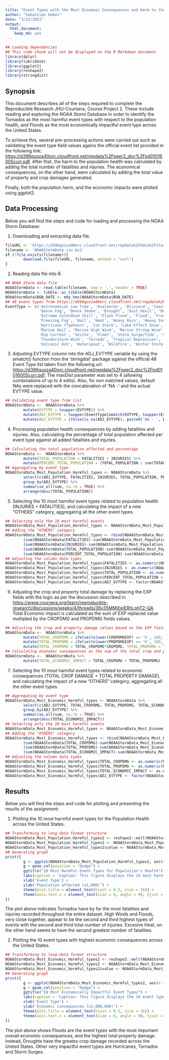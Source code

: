 ```yaml
---
title: "Event Types with the Most Economic Consequences and Harm to the Population's Health (NOAA Storm Database)"
author: "Sebastian Gomez"
date: "3/22/2021"
output: 
  html_document: 
    keep_md: yes
---
```


```r
## Loading dependencies
## This code chunk will not be displayed on the R Markdown document
library(dplyr)
library(lubridate)
library(ggplot2)
library(reshape2)
library(stringdist)
```

## Synopsis

This document describes all of the steps required to complete the Reproducible Research JHU-Coursera, Course Project 2. These include reading and exploring the NOAA Storm Database in order to identify the Tornados as the most harmful event types with respect to the population health, and Floods as the most economically impactful event typs across the United States.

To achieve this, several pre-processing actions were carried out such as validating the event type field values agains the official event list provided in the following link: <https://d396qusza40orc.cloudfront.net/repdata%2Fpeer2_doc%2Fpd01016005curr.pdf>. After that, the harm to the population health was calculated by adding the total number of fatalities and injuries. The economical consequences, on the other hand, were calculated by adding the total value of property and crop damages generated.

Finally, both the population harm, and the economic impacts were plotted using ggplot2.

## Data Processing

Below you will find the steps and code for loading and processing the NOAA Storm Database:

1. Downloading and extracting data file.

```r
fileURL <- 'https://d396qusza40orc.cloudfront.net/repdata%2Fdata%2FStormData.csv.bz2'
filename <- 'NOAAStormData.csv.bz2'
if (!file.exists(filename)){
        download.file(fileURL, filename, method = "curl")
}
```

2. Reading data file into R.

```r
## NOAA Storm data file
NOAAStormData <- read.table(filename, sep = ',', header = TRUE)
NOAAStormData <- tibble::as_tibble(NOAAStormData)
NOAAStormData$BGN_DATE <- mdy_hms(NOAAStormData$BGN_DATE)
## 48 event types from https://d396qusza40orc.cloudfront.net/repdata%2Fpeer2_doc%2Fpd01016005curr.pdf
EventType <- c('Astronomical Low Tide', 'Avalanche', 'Blizzard', 'Coastal Flood', 'Cold/Wind Chill', 'Debris Flow',
               'Dense Fog', 'Dense Smoke', 'Drought', 'Dust Devil', 'Dust Storm', 'Excessive Heat',
               'Extreme Cold/Wind Chill', 'Flash Flood', 'Flood', 'Frost/Freeze', 'Funnel Cloud',
               'Freezing Fog', 'Hail', 'Heat', 'Heavy Rain', 'Heavy Snow', 'High Surf', 'High Wind',
               'Hurricane (Typhoon)', 'Ice Storm', 'Lake-Effect Snow', 'Lakeshore Flood', 'Lightning',
               'Marine Hail', 'Marine High Wind', 'Marine Strong Wind', 'Marine Thunderstorm Wind',
               'Rip Current', 'Seiche', 'Sleet', 'Storm Surge/Tide', 'Strong Wind',
               'Thunderstorm Wind', 'Tornado', 'Tropical Depression', 'Tropical Storm', 'Tsunami',
               'Volcanic Ash', 'Waterspout', 'Wildfire', 'Winter Storm', 'Winter Weather')
```

3. Adjusting EVTYPE column into the ADJ_EVTYPE variable by using the amatch() function from the 'stringdist' package against the official 48 Event Type list taken from the following url: <https://d396qusza40orc.cloudfront.net/repdata%2Fpeer2_doc%2Fpd01016005curr.pdf>. The maxDist parameter was set to 4 (allowing combinations of up to 4 edits). Also, for non matched values, default NAs were replaced with the concatenation of 'NA - ' and the actual EVTYPE value.

```r
## Validating event type from list
NOAAStormData <-  NOAAStormData %>%
        mutate(EVTYPE = toupper(EVTYPE)) %>%
        mutate(ADJ_EVTYPE = toupper(EventType[amatch(EVTYPE, toupper(EventType), maxDist = 4)])) %>% 
        mutate(ADJ_EVTYPE = ifelse(is.na(ADJ_EVTYPE), paste0('NA - ', EVTYPE), ADJ_EVTYPE))
```

4. Processing population health consequences by adding fatalities and injuries. Also, calculating the percentage of total population affected per event type against all added fatalities and injuries.

```r
## Calculating the total population affected and percentage
NOAAStormData <-  NOAAStormData %>% 
        mutate(TOTAL_POPULATION = FATALITIES + INJURIES) %>%
        mutate(PERCENT_TOTAL_POPULATION = (TOTAL_POPULATION / sum(TOTAL_POPULATION))*100)
## Aggregating by event type
NOAAStormData_Most_Population_Harmful_types <- NOAAStormData %>% 
        select(c(ADJ_EVTYPE, FATALITIES, INJURIES, TOTAL_POPULATION, PERCENT_TOTAL_POPULATION)) %>% 
        group_by(ADJ_EVTYPE) %>% 
        summarise_all(sum, na.rm = TRUE) %>% 
        arrange(desc(TOTAL_POPULATION))
```

5. Selecting the 10 most harmful event types related to population health (INJURIES + FATALITIES), and calculating the impact of a new "OTHERS" category, aggregating all the other event types.

```r
## Selecting only the 10 most harmful events
NOAAStormData_Most_Population_Harmful_types <- NOAAStormData_Most_Population_Harmful_types[1:10, ]
## Adding the "OTHERS" category
NOAAStormData_Most_Population_Harmful_types <- rbind(NOAAStormData_Most_Population_Harmful_types, c('OTHERS', 
        (sum(NOAAStormData$FATALITIES)-sum(NOAAStormData_Most_Population_Harmful_types$FATALITIES)), 
        (sum(NOAAStormData$INJURIES)-sum(NOAAStormData_Most_Population_Harmful_types$INJURIES)), 
        (sum(NOAAStormData$TOTAL_POPULATION)-sum(NOAAStormData_Most_Population_Harmful_types$TOTAL_POPULATION)), 
        (sum(NOAAStormData$PERCENT_TOTAL_POPULATION)-sum(NOAAStormData_Most_Population_Harmful_types$PERCENT_TOTAL_POPULATION))))
## Adjusting the column data types
NOAAStormData_Most_Population_Harmful_types$FATALITIES <- as.numeric(NOAAStormData_Most_Population_Harmful_types$FATALITIES)
NOAAStormData_Most_Population_Harmful_types$INJURIES <- as.numeric(NOAAStormData_Most_Population_Harmful_types$INJURIES)
NOAAStormData_Most_Population_Harmful_types$TOTAL_POPULATION <- as.numeric(NOAAStormData_Most_Population_Harmful_types$TOTAL_POPULATION)
NOAAStormData_Most_Population_Harmful_types$PERCENT_TOTAL_POPULATION <- as.numeric(NOAAStormData_Most_Population_Harmful_types$PERCENT_TOTAL_POPULATION)
NOAAStormData_Most_Population_Harmful_types$ADJ_EVTYPE <- factor(NOAAStormData_Most_Population_Harmful_types$ADJ_EVTYPE, levels = NOAAStormData_Most_Population_Harmful_types$ADJ_EVTYPE)
```

6. Adjusting the crop and property total damage by replacing the EXP fields with the logic as per the discussion described in <https://www.coursera.org/learn/reproducible-research/discussions/weeks/4/threads/38y35MMiEeiERhLphT2-QA>. Total Economic impact is calculated as the sum of EXP replaced value multipled by the CROPDMG and PROPDMG fields values.

```r
## Adjusting the crop and property damage values based on the EXP fields values
NOAAStormData <-  NOAAStormData %>% 
        mutate(TOTAL_CROPDMG = ifelse(tolower(CROPDMGEXP) == 'h', 100, ifelse(tolower(CROPDMGEXP) == 'k', 1000, ifelse(tolower(CROPDMGEXP) == 'm', 1000000, ifelse(tolower(CROPDMGEXP) == 'b', 1000000000, ifelse((CROPDMGEXP %in% c('-', '+', '?', '')), 1, 10^as.numeric(CROPDMGEXP))))))) %>% 
        mutate(TOTAL_PROPDMG = ifelse(tolower(PROPDMGEXP) == 'h', 100, ifelse(tolower(PROPDMGEXP) == 'k', 1000, ifelse(tolower(PROPDMGEXP) == 'm', 1000000, ifelse(tolower(PROPDMGEXP) == 'b', 1000000000, ifelse((PROPDMGEXP %in% c('-', '+', '?', '')), 1, 10^as.numeric(PROPDMGEXP))))))) %>% 
        mutate(TOTAL_CROPDMG = TOTAL_CROPDMG*CROPDMG, TOTAL_PROPDMG = TOTAL_PROPDMG*PROPDMG)
## Calculating economic consequences as the sum of the total crop and property damage
NOAAStormData <-  NOAAStormData %>% 
        mutate(TOTAL_ECONOMIC_IMPACT = TOTAL_CROPDMG + TOTAL_PROPDMG)
```

7. Selecting the 10 most harmful event types related to economic consequences (TOTAL CROP DAMAGE + TOTAL PROPERTY DAMAGE), and calculating the impact of a new "OTHERS" category, aggregating all the other event types.

```r
## Aggregating by event type
NOAAStormData_Most_Economic_Harmful_types <- NOAAStormData %>% 
        select(c(ADJ_EVTYPE, TOTAL_CROPDMG, TOTAL_PROPDMG, TOTAL_ECONOMIC_IMPACT)) %>% 
        group_by(ADJ_EVTYPE) %>% 
        summarise_all(sum, na.rm = TRUE) %>% 
        arrange(desc(TOTAL_ECONOMIC_IMPACT))
## Selecting only the 10 most harmful events
NOAAStormData_Most_Economic_Harmful_types <- NOAAStormData_Most_Economic_Harmful_types[1:10, ]
## Adding the "OTHERS" category
NOAAStormData_Most_Economic_Harmful_types <- rbind(NOAAStormData_Most_Economic_Harmful_types, c('OTHERS', 
        (sum(NOAAStormData$TOTAL_CROPDMG)-sum(NOAAStormData_Most_Economic_Harmful_types$TOTAL_CROPDMG)), 
        (sum(NOAAStormData$TOTAL_PROPDMG)-sum(NOAAStormData_Most_Economic_Harmful_types$TOTAL_PROPDMG)), 
        (sum(NOAAStormData$TOTAL_ECONOMIC_IMPACT)-sum(NOAAStormData_Most_Economic_Harmful_types$TOTAL_ECONOMIC_IMPACT))))
## Adjusting the column data types
NOAAStormData_Most_Economic_Harmful_types$TOTAL_CROPDMG <- as.numeric(NOAAStormData_Most_Economic_Harmful_types$TOTAL_CROPDMG)
NOAAStormData_Most_Economic_Harmful_types$TOTAL_PROPDMG <- as.numeric(NOAAStormData_Most_Economic_Harmful_types$TOTAL_PROPDMG)
NOAAStormData_Most_Economic_Harmful_types$TOTAL_ECONOMIC_IMPACT <- as.numeric(NOAAStormData_Most_Economic_Harmful_types$TOTAL_ECONOMIC_IMPACT)
NOAAStormData_Most_Economic_Harmful_types$ADJ_EVTYPE <- factor(NOAAStormData_Most_Economic_Harmful_types$ADJ_EVTYPE, levels = NOAAStormData_Most_Economic_Harmful_types$ADJ_EVTYPE)
```

## Results

Below you will find the steps and code for plotting and presenting the results of the assignment:

1. Plotting the 10 most harmful event types for the Population Health across the United States.

```r
## Transforming to long-data format structure
NOAAStormData_Most_Population_Harmful_types2 <- reshape2::melt(NOAAStormData_Most_Population_Harmful_types, id.vars = 'ADJ_EVTYPE')
NOAAStormData_Most_Population_Harmful_types2 <- NOAAStormData_Most_Population_Harmful_types2[NOAAStormData_Most_Population_Harmful_types2$variable %in% c('INJURIES', 'FATALITIES', 'TOTAL_POPULATION'), ]
NOAAStormData_Most_Population_Harmful_types2$value <- NOAAStormData_Most_Population_Harmful_types2$value/ 1000
## Generating graph
print({
        g <- ggplot(NOAAStormData_Most_Population_Harmful_types2, aes(x = ADJ_EVTYPE, value, fill = variable))
        g + geom_col(position = "dodge") +
        ggtitle("10 Most Harmful Event Types for Population's Health") +
        labs(caption = 'Caption: This figure displays the 10 most harmful to the population (FATALITIES + INJURIES) event types.') +
        xlab('Event Type') +
        ylab('Population affected (x1,000)') +
        theme(plot.title = element_text(hjust = 0.5, size = 16)) +
        theme(axis.text.x = element_text(size = 6, angle = 90, hjust = .5, vjust = .5, face = "plain")) 
})
```

The plot above indicates Tornados have by far the most fatalities and injuries recorded throughout the entire dataset. High Winds and Floods, very close together, appear to be the second and third highest types of events with the second and third total number of injuries. Excesive Heat, on the other hand seems to have the second greatest number of fatalities.

2. Plotting the 10 event types with highest economic consequences across the United States.

```r
## Transforming to long-data format structure
NOAAStormData_Most_Economic_Harmful_types2 <- reshape2::melt(NOAAStormData_Most_Economic_Harmful_types, id.vars = 'ADJ_EVTYPE')
NOAAStormData_Most_Economic_Harmful_types2 <- NOAAStormData_Most_Economic_Harmful_types2[NOAAStormData_Most_Economic_Harmful_types2$variable %in% c('TOTAL_CROPDMG', 'TOTAL_PROPDMG', 'TOTAL_ECONOMIC_IMPACT'), ]
NOAAStormData_Most_Economic_Harmful_types2$value <- NOAAStormData_Most_Economic_Harmful_types2$value / 1000000
## Generating graph
print({
        g <- ggplot(NOAAStormData_Most_Economic_Harmful_types2, aes(x = ADJ_EVTYPE, value, fill = variable))
        g + geom_col(position = "dodge") +
        ggtitle("10 Most Economically Impactful Event Types") +
        labs(caption = 'Caption: This figure displays the 10 event types with the hightest economic consequences.') +
        xlab('Event Type') +
        ylab('Economic consequences (x1,000,000)') +
        theme(plot.title = element_text(hjust = 0.5, size = 16)) +
        theme(axis.text.x = element_text(size = 6, angle = 90, hjust = .5, vjust = .5, face = "plain")) 
})
```

The plot above shows Floods are the event types with the most important overall economic consequences, and the highest total property damage. Instead, Droughts have the greates crop damage recorded across the United States. Other very impactful event types are Hurricanes, Tornados and Storm Surges.